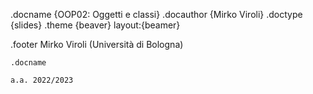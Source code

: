 .docname {OOP02: Oggetti e classi}
.docauthor {Mirko Viroli}
.doctype {slides}
.theme {beaver} layout:{beamer}

.footer
    Mirko Viroli (Università di Bologna)

    .docname

    a.a. 2022/2023